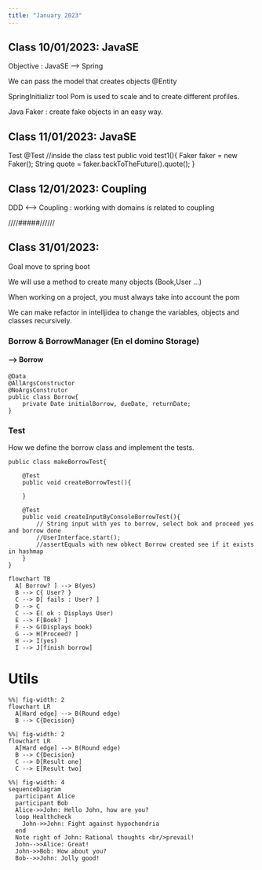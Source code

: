 ```yaml
---
title: "January 2023"
---
```


## **Class 10/01/2023: JavaSE **

Objective : JavaSE --> Spring

We can pass the model that creates objects @Entity 

SpringInitializr tool
Pom is used to scale and to create different profiles.

Java Faker : create fake objects in an easy way.

## **Class 11/01/2023: JavaSE **

Test 
  @Test //inside the class test
  public void test1(){
    Faker faker = new Faker();
    String quote = faker.backToTheFuture().quote();
  }

## **Class 12/01/2023: Coupling **

DDD <--> Coupling : working with domains is related to coupling

////#####//////


## **Class 31/01/2023: **

::: {.callout-note}
Goal move to spring boot
:::

We will use a method to create many objects (Book,User ...)

When working on a project, you must always take into account the pom

::: {.callout-tip}
We can make refactor in intelljidea to change the variables, objects and classes recursively.
:::

### **Borrow & BorrowManager (En el domino Storage)**

#### **--> Borrow**
    @Data
    @AllArgsConstructor
    @NoArgsConstrutor
    public class Borrow{
        private Date initialBorrow, dueDate, returnDate;
    }
 
### **Test**

How we define the borrow class and implement the tests.

    public class makeBorrowTest{

        @Test
        public void createBorrowTest(){

        }

        @Test
        public void createInputByConsoleBorrowTest(){
            // String input with yes to borrow, select bok and proceed yes and borrow done
            //UserInterface.start();
            //assertEquals with new obkect Borrow created see if it exists in hashmap
        }
    }

```mermaid
flowchart TB
  A[ Borrow? ] --> B(yes)
  B --> C{ User? }
  C --> D[ fails : User? ]
  D --> C
  C --> E( ok : Displays User)
  E --> F[Book? ]
  F --> G(Displays book)
  G --> H[Proceed? ]
  H --> I(yes)
  I --> J[finish borrow]
```

# **Utils**

```mermaid
%%| fig-width: 2
flowchart LR
  A[Hard edge] --> B(Round edge)
  B --> C{Decision}
```


```mermaid
%%| fig-width: 2
flowchart LR
  A[Hard edge] --> B(Round edge)
  B --> C{Decision}
  C --> D[Result one]
  C --> E[Result two]
```

```mermaid
%%| fig-width: 4
sequenceDiagram
  participant Alice
  participant Bob
  Alice->>John: Hello John, how are you?
  loop Healthcheck
    John->>John: Fight against hypochondria
  end
  Note right of John: Rational thoughts <br/>prevail!
  John-->>Alice: Great!
  John->>Bob: How about you?
  Bob-->>John: Jolly good!
```




